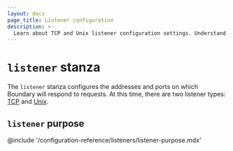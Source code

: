 ```yaml
---
layout: docs
page_title: Listener configuration
description: >-
  Learn about TCP and Unix listener configuration settings. Understand where to change the default addresses and ports on which Boundary responds to requests.
---
```


# `listener` stanza

The `listener` stanza configures the addresses and ports on which Boundary will
respond to requests. At this time, there are two listener types:
[TCP](/boundary/docs/monitor/listeners/tcp) and [Unix](/boundary/docs/monitor/listeners/unix).


## `listener` purpose

@include '/configuration-reference/listeners/listener-purpose.mdx'